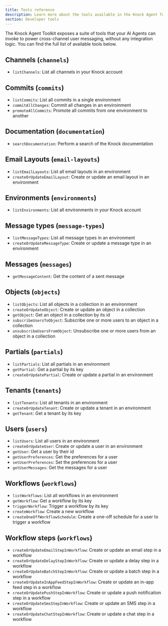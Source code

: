```yaml
---
title: Tools reference
description: Learn more about the tools available in the Knock Agent Toolkit.
section: Developer tools
---
```


The Knock Agent Toolkit exposes a suite of tools that your AI Agents can invoke to power cross-channel user messaging, without any integration logic. You can find the full list of available tools below.

## Channels (`channels`)

- `listChannels`: List all channels in your Knock account

## Commits (`commits`)

- `listCommits`: List all commits in a single environment
- `commitAllChanges`: Commit all changes in an enviroinment
- `promoteAllCommits`: Promote all commits from one environment to another

## Documentation (`documentation`)

- `searchDocumentation`: Perform a search of the Knock documentation

## Email Layouts (`email-layouts`)

- `listEmailLayouts`: List all email layouts in an environment
- `createOrUpdateEmailLayout`: Create or update an email layout in an environment

## Environments (`environments`)

- `listEnvironments`: List all environments in your Knock account

## Message types (`message-types`)

- `listMessageTypes`: List all message types in an environment
- `createOrUpdateMessageType`: Create or update a message type in an environment

## Messages (`messages`)

- `getMessageContent`: Get the content of a sent message

## Objects (`objects`)

- `listObjects`: List all objects in a collection in an environment
- `createOrUpdateObject`: Create or update an object in a collection
- `getObject`: Get an object in a collection by its id
- `subscribeUsersToObject`: Subscribe one or more users to an object in a collection
- `unsubscribeUsersFromObject`: Unsubscribe one or more users from an object in a collection

## Partials (`partials`)

- `listPartials`: List all partials in an environment
- `getPartial`: Get a partial by its key
- `createOrUpdatePartial`: Create or update a partial in an environment

## Tenants (`tenants`)

- `listTenants`: List all tenants in an environment
- `createOrUpdateTenant`: Create or update a tenant in an environment
- `getTenant`: Get a tenant by its key

## Users (`users`)

- `listUsers`: List all users in an environment
- `createOrUpdateUser`: Create or update a user in an environment
- `getUser`: Get a user by their id
- `getUserPreferences`: Get the preferences for a user
- `setUserPreferences`: Set the preferences for a user
- `getUserMessages`: Get the messages for a user

## Workflows (`workflows`)

- `listWorkflows`: List all workflows in an environment
- `getWorkflow`: Get a workflow by its key
- `triggerWorkflow`: Trigger a workflow by its key
- `createWorkflow`: Create a new workflow
- `createOneOffWorkflowSchedule`: Create a one-off schedule for a user to trigger a workflow

## Workflow steps (`workflows`)

- `createOrUpdateEmailStepInWorkflow`: Create or update an email step in a workflow
- `createOrUpdateDelayStepInWorkflow`: Create or update a delay step in a workflow
- `createOrUpdateBatchStepInWorkflow`: Create or update a batch step in a workflow
- `createOrUpdateInAppFeedStepInWorkflow`: Create or update an in-app feed step in a workflow
- `createOrUpdatePushStepInWorkflow`: Create or update a push notification step in a workflow
- `createOrUpdateSmsStepInWorkflow`: Create or update an SMS step in a workflow
- `createOrUpdateChatStepInWorkflow`: Create or update a chat step in a workflow
